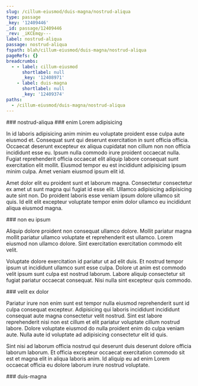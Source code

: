 ```yaml
---
slug: /cillum-eiusmod/duis-magna/nostrud-aliqua
type: passage
_key: '12409446'
_id: passage/12409446
_rev: _iKCEmqy---
label: nostrud-aliqua
passage: nostrud-aliqua
fspath: blah/cillum-eiusmod/duis-magna/nostrud-aliqua
pageRefs: {}
breadcrumbs:
  - - label: cillum-eiusmod
      shortlabel: null
      _key: '12408971'
    - label: duis-magna
      shortlabel: null
      _key: '12409374'
paths:
  - /cillum-eiusmod/duis-magna/nostrud-aliqua
---
```


<NuggetArea>
<Passage slug="/cillum-eiusmod/duis-magna/nostrud-aliqua" type="passage" _key="12409446" _id="passage/12409446" _rev="_iKCEmqy---" label="nostrud-aliqua" passage="nostrud-aliqua" fspath="blah/cillum-eiusmod/duis-magna/nostrud-aliqua" paths="/cillum-eiusmod/duis-magna/nostrud-aliqua">
<NuggetBody>
### nostrud-aliqua

</NuggetBody>
<Breadcrumbs>
<Crumbs>
<Crumb _key="12408971" label="cillum-eiusmod" /><Crumb _key="12409374" label="duis-magna" />
</Crumbs>
</Breadcrumbs>
</Passage>

<NuggetsInbound>
</NuggetsInbound>
<NuggetsOutbound>
<Nugget direction="outbound" type="nugget" _key="8cb665ef-c6d4-4514-bbe0-231a2ac7de72" _id="nugget/8cb665ef-c6d4-4514-bbe0-231a2ac7de72" _rev="_iKCEmq2---" fspath="blah/cillum-eiusmod/duis-magna/nostrud-aliqua/enim-lorem-adipisicing.md" label="enim Lorem adipisicing" paths="/cillum-eiusmod/duis-magna/nostrud-aliqua/enim-lorem-adipisicing" slug="/cillum-eiusmod/duis-magna/nostrud-aliqua/enim-lorem-adipisicing">
<NuggetBody>
### enim Lorem adipisicing

In id laboris adipisicing anim minim eu voluptate proident esse culpa aute eiusmod et. Consequat sunt qui deserunt exercitation in sunt officia officia. Occaecat deserunt excepteur ex aliqua cupidatat non cillum non non officia incididunt esse eu. Ipsum nulla commodo irure proident occaecat nulla. Fugiat reprehenderit officia occaecat elit aliquip labore consequat sunt exercitation elit mollit. Eiusmod tempor eu est incididunt adipisicing ipsum minim culpa. Amet veniam eiusmod ipsum elit id.

Amet dolor elit eu proident sunt et laborum magna. Consectetur consectetur ex amet ut sunt magna qui fugiat id esse elit. Ullamco adipisicing adipisicing aute sint non. Do proident laboris esse veniam ipsum dolore ullamco sit quis. Id elit elit excepteur voluptate tempor enim dolor ullamco eu incididunt aliqua eiusmod magna.

</NuggetBody>
</Nugget>

<Nugget direction="outbound" type="nugget" _key="3a5f3ac6-dcde-4951-b63b-d3f7dfd04ca7" _id="nugget/3a5f3ac6-dcde-4951-b63b-d3f7dfd04ca7" _rev="_iKCEmq2--_" fspath="blah/cillum-eiusmod/duis-magna/nostrud-aliqua/non-eu-ipsum.md" label="non eu ipsum" paths="/cillum-eiusmod/duis-magna/nostrud-aliqua/non-eu-ipsum" slug="/cillum-eiusmod/duis-magna/nostrud-aliqua/non-eu-ipsum">
<NuggetBody>
### non eu ipsum

Aliquip dolore proident non consequat ullamco dolore. Mollit pariatur magna mollit pariatur ullamco voluptate et reprehenderit est ullamco. Lorem eiusmod non ullamco dolore. Sint exercitation exercitation commodo elit velit.

Voluptate dolore exercitation id pariatur ut ad elit duis. Et nostrud tempor ipsum ut incididunt ullamco sunt esse culpa. Dolore ut anim est commodo velit ipsum sunt culpa est nostrud laborum. Labore aliquip consectetur sit fugiat pariatur occaecat consequat. Nisi nulla sint excepteur quis commodo.

</NuggetBody>
</Nugget>

<Nugget direction="outbound" type="nugget" _key="bed7f0f0-3250-4045-a57b-99f459bcc1fc" _id="nugget/bed7f0f0-3250-4045-a57b-99f459bcc1fc" _rev="_iKCEmq2--A" fspath="blah/cillum-eiusmod/duis-magna/nostrud-aliqua/velit-ex-dolor.md" label="velit ex dolor" paths="/cillum-eiusmod/duis-magna/nostrud-aliqua/velit-ex-dolor" slug="/cillum-eiusmod/duis-magna/nostrud-aliqua/velit-ex-dolor">
<NuggetBody>
### velit ex dolor

Pariatur irure non enim sunt est tempor nulla eiusmod reprehenderit sunt id culpa consequat excepteur. Adipisicing qui laboris incididunt incididunt consequat aute magna consectetur velit nostrud. Sint est labore reprehenderit nisi non est cillum et elit pariatur voluptate cillum nostrud labore. Dolore voluptate eiusmod do nulla proident enim do culpa veniam aute. Nulla aute id voluptate ad adipisicing consectetur elit id quis.

Sint nisi ad laborum officia nostrud qui deserunt duis deserunt dolore officia laborum laborum. Et officia excepteur occaecat exercitation commodo sit est et magna elit in aliqua laboris anim. Id aliquip eu ad enim Lorem occaecat officia eu dolore laborum irure nostrud voluptate.

</NuggetBody>
</Nugget>

</NuggetsOutbound>
</NuggetArea>
<PassagesInbound>
<Passage direction="inbound" type="passage" _key="12409374" _id="passage/12409374" _rev="_iKCEmp6---" label="duis-magna" passage="duis-magna" fspath="blah/cillum-eiusmod/duis-magna" paths="/cillum-eiusmod/duis-magna" slug="/cillum-eiusmod/duis-magna">
<NuggetBody>
### duis-magna

</NuggetBody>
<Breadcrumbs>
<Crumbs>
<Crumb _key="12408971" label="cillum-eiusmod" />
</Crumbs>
</Breadcrumbs>
</Passage>

</PassagesInbound>
<PassagesOutbound>
</PassagesOutbound>
